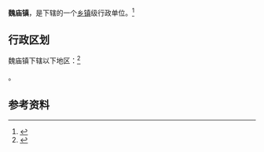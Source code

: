 {{中国乡级行政区|32/03/22/106/000}}

'''魏庙镇'''，是{{PRC admin/fullname|32/03/22/106/000|3}}下辖的一个[[乡镇|乡镇]]级行政单位。<ref>{{PRC admin/ref sgc|{{PRC admin/parent|32/03/22/106/000}}}}</ref>

== 行政区划 ==

魏庙镇下辖以下地区：<ref>{{PRC admin/ref sgc|32/03/22/106/000}}</ref>

{{PRC admin/children|32/03/22/106/000}}。

== 参考资料 ==

{{reflist}}

{{行政区划小作品}}
{{PRC admin/navcat|32/03/22/106/000}}